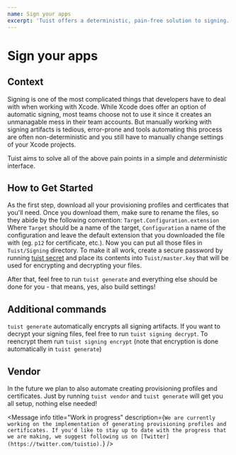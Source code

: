 ```yaml
---
name: Sign your apps
excerpt: 'Tuist offers a deterministic, pain-free solution to signing. Read on if you would like to learn more about how it works and how you can set it up.'
---
```


# Sign your apps

## Context

Signing is one of the most complicated things that developers have to deal with
when working with Xcode. While Xcode does offer an option of automatic signing,
most teams choose not to use it since it creates an unmanagable mess in their team accounts.
But manually working with signing artifacts is tedious, error-prone and tools
automating this process are often non-deterministic and you still have to manually change
settings of your Xcode projects.

Tuist aims to solve all of the above pain points in a simple and _deterministic_ interface.

## How to Get Started

As the first step, download all your provisioning profiles and certficates that you'll need.
Once you download them, make sure to rename the files, so they abide by the following convention:
`Target.Configuration.extension`
Where `Target` should be a name of the target, `Configuration` a name of the configuration and leave the default extension
that you downloaded the file with (eg. `p12` for certificate, etc.).
Now you can put all those files in `Tuist/Signing` directory.
To make it all work, create a secure password by running [tuist secret](/docs/commands/secret/) and place its contents into `Tuist/master.key` that will be used
for encrypting and decrypting your files.

After that, feel free to run `tuist generate` and everything else should be done for you -
that means, yes, also build settings!

## Additional commands

`tuist generate` automatically encrypts all signing artifacts.
If you want to decrypt your signing files,
feel free to run `tuist signing decrypt`.
To reencrypt them run `tuist signing encrypt` (note that encryption is done automatically in `tuist generate`)

## Vendor

In the future we plan to also automate creating provisioning profiles and certificates.
Just by running `tuist vendor` and `tuist generate` will get you all setup,
nothing else needed!

<Message
  info
  title="Work in progress"
  description={`We are currently working on the implementation of generating provisioning profiles and certificates. If you'd like to stay up to date with the progress that we are making, we suggest following us on [Twitter](https://twitter.com/tuistio).`}
/>
